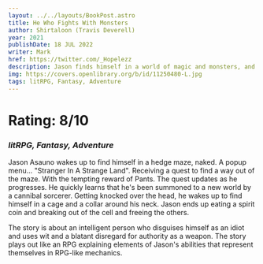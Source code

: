 ```yaml
---
layout: ../../layouts/BookPost.astro
title: He Who Fights With Monsters
author: Shirtaloon (Travis Deverell)
year: 2021
publishDate: 18 JUL 2022
writer: Mark
href: https://twitter.com/_Hopelezz
description: Jason finds himself in a world of magic and monsters, and he's not sure how he got here.
img: https://covers.openlibrary.org/b/id/11250480-L.jpg
tags: litRPG, Fantasy, Adventure
---
```


# Rating: 8/10
### _litRPG, Fantasy, Adventure_

Jason Asauno wakes up to find himself in a hedge maze, naked. A popup menu... "Stranger In A Strange Land". Receiving a quest to find a way out of the maze. With the tempting reward of Pants. The quest updates as he progresses. He quickly learns that he's been summoned to a new world by a cannibal sorcerer. Getting knocked over the head, he wakes up to find himself in a cage and a collar around his neck. Jason ends up eating a spirit coin and breaking out of the cell and freeing the others.

The story is about an intelligent person who disguises himself as an idiot and uses wit and a blatant disregard for authority as a weapon. The story plays out like an RPG explaining elements of Jason's abilities that represent themselves in RPG-like mechanics.
